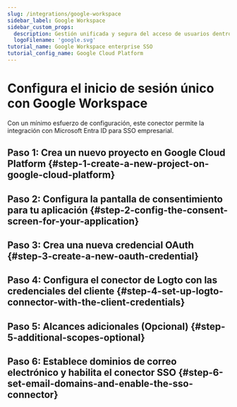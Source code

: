 ```yaml
---
slug: /integrations/google-workspace
sidebar_label: Google Workspace
sidebar_custom_props:
  description: Gestión unificada y segura del acceso de usuarios dentro del ecosistema de Google.
  logoFilename: 'google.svg'
tutorial_name: Google Workspace enterprise SSO
tutorial_config_name: Google Cloud Platform
---
```




# Configura el inicio de sesión único con Google Workspace

Con un mínimo esfuerzo de configuración, este conector permite la integración con Microsoft Entra ID para SSO empresarial.

<GuideTip />

## Paso 1: Crea un nuevo proyecto en Google Cloud Platform \{#step-1-create-a-new-project-on-google-cloud-platform}

<Step1 />

## Paso 2: Configura la pantalla de consentimiento para tu aplicación \{#step-2-config-the-consent-screen-for-your-application}

<Step2 />

## Paso 3: Crea una nueva credencial OAuth \{#step-3-create-a-new-oauth-credential}

<Step3 />

## Paso 4: Configura el conector de Logto con las credenciales del cliente \{#step-4-set-up-logto-connector-with-the-client-credentials}

<Step4 />

## Paso 5: Alcances adicionales (Opcional) \{#step-5-additional-scopes-optional}

<Step5 />

## Paso 6: Establece dominios de correo electrónico y habilita el conector SSO \{#step-6-set-email-domains-and-enable-the-sso-connector}

<Step6 />
